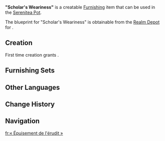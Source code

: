 {{Furnishing Infobox
|id             = 363303
|image          = Item "Scholar's Weariness".png
|category       = Ornaments
|subcategory    = Utensil
|rarity         = 3
|adeptal_energy = 60
|load           = 85
|reduced_load   = 64
|description    = A small number of academic classics that have been arranged somewhat haphazardly.<br />Researchers constantly busy themselves with reading all sorts of resources, and they cannot be bothered to clean up &mdash; that is, unless their thesis passes on the first go without being sent back to the drawing board.
|blueprint      = [[Realm Depot]]
}}
'''"Scholar's Weariness"''' is a creatable [[Furnishing]] item that can be used in the [[Serenitea Pot]].

The blueprint for "Scholar's Weariness" is obtainable from the [[Realm Depot]] for {{Item|Realm Currency|24|x=160}}.

==Creation==
First time creation grants {{Item|Trust|24|x=60}}.
{{Recipe
|type = Creation
|time = 14h
|Pine Wood = 4
|Blue Dye = 4
|sort = Pine Wood,Blue Dye
}}

==Furnishing Sets==
{{Craft Usage}}

==Other Languages==
{{Other Languages
|en      = "Scholar's Weariness"
|zhs     = 「学者的倦怠」
|zhs_rm  = "Xuézhě de Juàndài"
|zht     = 「學者的倦怠」
|zht_rm  = "Xuézhě de Juàndài"
|zh_tl   = 
|ja      = 「学者の怠惰」
|ja_rm   = "Gakusha no Taida"
|ja_tl   = "Scholar's Laziness"
|ko      = 「학자의 나태함」
|ko_rm   = "Hakja-ui Natae-ham"
|ko_tl   = "Scholar's Laziness"
|es      = El cansancio del erudito
|es_tl   = The Weariness of the Scholar
|fr      = « Épuisement de l'érudit »
|fr_tl   = "Exhaustion of the Scholar"
|ru      = Усталость учёного
|ru_tl   = 
|th      = "ความอิดโรยของนักวิชาการ"
|th_rm   = "Khwam Itroi Khong Nak Wichakan"
|th_tl   = 
|vi      = Sự Uể Oải Của Học Giả
|vi_tl   = 
|de      = „Gelehrtenmüdigkeit“
|de_tl   = "Scholar's Weariness"
|id      = "Kelelahan Seorang Sarjana"
|id_tl   = "Exhaustion of a Scholar"
|pt      = "Exaustão do Estudioso"
|pt_tl   = 
}}

==Change History==
{{Change History|1.5}}

==Navigation==
{{Furnishing Navbox/Interior|Ornaments}}

[[fr:« Épuisement de l'érudit »]]